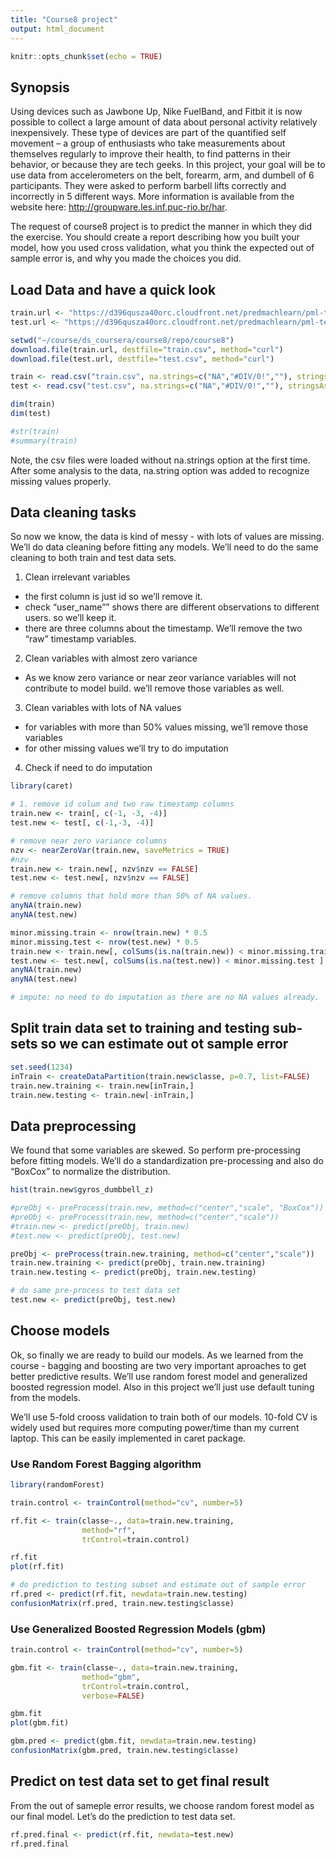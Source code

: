 ```yaml
---
title: "Course8 project"
output: html_document
---
```


```r
knitr::opts_chunk$set(echo = TRUE)
```

## Synopsis

Using devices such as Jawbone Up, Nike FuelBand, and Fitbit it is now possible to collect a large amount of data about personal activity relatively inexpensively. These type of devices are part of the quantified self movement – a group of enthusiasts who take measurements about themselves regularly to improve their health, to find patterns in their behavior, or because they are tech geeks. In this project, your goal will be to use data from accelerometers on the belt, forearm, arm, and dumbell of 6 participants. They were asked to perform barbell lifts correctly and incorrectly in 5 different ways. More information is available from the website here: <http://groupware.les.inf.puc-rio.br/har>. 

The request of course8 project is to predict the manner in which they did the exercise. You should create a report describing how you built your model, how you used cross validation, what you think the expected out of sample error is, and why you made the choices you did. 

## Load Data and have a quick look

```r
train.url <- "https://d396qusza40orc.cloudfront.net/predmachlearn/pml-training.csv"
test.url <- "https://d396qusza40orc.cloudfront.net/predmachlearn/pml-testing.csv"

setwd("~/course/ds_coursera/course8/repo/course8")
download.file(train.url, destfile="train.csv", method="curl")
download.file(test.url, destfile="test.csv", method="curl")

train <- read.csv("train.csv", na.strings=c("NA","#DIV/0!",""), stringsAsFactors = FALSE)
test <- read.csv("test.csv", na.strings=c("NA","#DIV/0!",""), stringsAsFactors = FALSE)

dim(train)
dim(test)

#str(train)
#summary(train)
```
Note, the csv files were loaded without na.strings option at the first time. After some analysis to the data, na.string option was added to recognize missing values properly. 


## Data cleaning tasks
So now we know, the data is kind of messy - with lots of values are missing. We'll do data cleaning before fitting any models. We'll need to do the same cleaning to both train and test data sets.

1. Clean irrelevant variables
- the first column is just id so we'll remove it.
- check "user_name"" shows there are different observations to different users. so we'll keep it.
- there are three columns about the timestamp. We'll remove the two "raw" timestamp variables.

2. Clean variables with almost zero variance
- As we know zero variance or near zeor variance variables will not contribute to model build. we'll remove those variables as well.

3. Clean variables with lots of NA values
- for variables with more than 50% values missing, we'll remove those variables
- for other missing values we'll try to do imputation

4. Check if need to do imputation

```r
library(caret)

# 1. remove id colum and two raw timestamp columns
train.new <- train[, c(-1, -3, -4)]
test.new <- test[, c(-1,-3, -4)]

# remove near zero variance columns
nzv <- nearZeroVar(train.new, saveMetrics = TRUE)
#nzv
train.new <- train.new[, nzv$nzv == FALSE]
test.new <- test.new[, nzv$nzv == FALSE]

# remove columns that hold more than 50% of NA values.
anyNA(train.new)
anyNA(test.new)

minor.missing.train <- nrow(train.new) * 0.5
minor.missing.test <- nrow(test.new) * 0.5
train.new <- train.new[, colSums(is.na(train.new)) < minor.missing.train ]
test.new <- test.new[, colSums(is.na(test.new)) < minor.missing.test ]
anyNA(train.new)
anyNA(test.new)

# impute: no need to do imputation as there are no NA values already.

```

## Split train data set to training and testing sub-sets so we can estimate out ot sample error
```r
set.seed(1234)
inTrain <- createDataPartition(train.new$classe, p=0.7, list=FALSE)
train.new.training <- train.new[inTrain,]
train.new.testing <- train.new[-inTrain,]
```


## Data preprocessing
We found that some variables are skewed. So perform pre-processing before fitting models. We'll do a standardization pre-processing and also do "BoxCox" to normalize the distribution. 

```r
hist(train.new$gyros_dumbbell_z)

#preObj <- preProcess(train.new, method=c("center","scale", "BoxCox"))
#preObj <- preProcess(train.new, method=c("center","scale"))
#train.new <- predict(preObj, train.new)
#test.new <- predict(preObj, test.new)

preObj <- preProcess(train.new.training, method=c("center","scale"))
train.new.training <- predict(preObj, train.new.training)
train.new.testing <- predict(preObj, train.new.testing)

# do same pre-process to test data set
test.new <- predict(preObj, test.new)

```


## Choose models
Ok, so finally we are ready to build our models. As we learned from the course - bagging and boosting are two very important aproaches to get better predictive results. We'll use random forest model and generalized boosted regression model. Also in this project we'll just use default tuning from the models.

We'll use 5-fold crooss validation to train both of our models. 10-fold CV is widely used but requires more computing power/time than my current laptop. This can be easily implemented in caret package.

### Use Random Forest Bagging algorithm
```r
library(randomForest)

train.control <- trainControl(method="cv", number=5)

rf.fit <- train(classe~., data=train.new.training, 
                method="rf",
                trControl=train.control)

rf.fit
plot(rf.fit)

# do prediction to testing subset and estimate out of sample error
rf.pred <- predict(rf.fit, newdata=train.new.testing)
confusionMatrix(rf.pred, train.new.testing$classe)
```

### Use Generalized Boosted Regression Models (gbm)
```r
train.control <- trainControl(method="cv", number=5)

gbm.fit <- train(classe~., data=train.new.training, 
                method="gbm",
                trControl=train.control,
                verbose=FALSE)

gbm.fit
plot(gbm.fit)

gbm.pred <- predict(gbm.fit, newdata=train.new.testing)
confusionMatrix(gbm.pred, train.new.testing$classe)
```

## Predict on test data set to get final result
From the out of sameple error results, we choose random forest model as our final model. Let's do the prediction to test data set.

```r
rf.pred.final <- predict(rf.fit, newdata=test.new)
rf.pred.final
```



